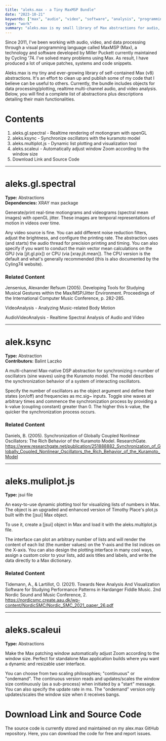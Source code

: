 ```yaml
---
title: "aleks.max - a Tiny MaxMSP Bundle"
date: "2023-10-21"
keywords: ["max", "audio", "video", "software", "analysis", "programming", "jitter", "opengl", "realtime", "mapping", "synchronization", "kuramoto"]
type: "work"
summary: "aleks.max is my small library of Max abstractions for audio, video and data processing. It's an on-going effort to publish some of my Max code that I believe can be useful to others."
---
```


Since 2011, I've been working with audio, video, and data processing through a visual programming language called <MyLink href="https://cycling74.com/">MaxMSP (Max)</MyLink>, a technology and software developed by Miller Puckett currently maintained by Cycling '74. I've solved many problems using Max. As result, I have produced a lot of unique patches, systems and code snippets.

Aleks.max is my tiny and ever-growing library of self-contained Max (v8) abstractions. It's an effort to clean up and publish some of my code that I believe can be useful to others. Currently, the bundle includes objects for data processing/plotting, realtime multi-channel audio, and video analysis. Below, you will find a complete list of abstractions plus descriptions detailing their main functionalities.

# Contents

1. <MyLink href="#aleks.gl.spectral">aleks.gl.spectral</MyLink> - Realtime rendering of motiongram with openGL
2. <MyLink href="#aleks.ksync">aleks.ksync</MyLink> - Synchronize oscillators with the kuramoto model
3. <MyLink href="#aleks.multiplot.js">aleks.multiplot.js</MyLink> - Dynamic list plotting and visualization tool
4. <MyLink href="#aleks.scaleui">aleks.scaleui</MyLink> - Automatically adjust window Zoom according to the window size
5. <MyLink href="#download-link-and-source-code">Download Link and Source Code</MyLink>

---

# aleks.gl.spectral

**Type:** Abstractions <br/>
**Dependencies:** XRAY max package

Generate/print real-time motiongrams and videograms (spectral mean images) with openGL jitter. These images are temporal representations of motion in videos over time.

Any video source is fine. You can add different noise reduction filters, adjust the brightness, and configure the printing rate. The abstraction uses (and starts) the audio thread for precision printing and timing. You can also specify if you want to conduct the main vector mean calculations on the GPU (via [jit.gl.pix]) or CPU (via [xray.jit.mean]). The CPU version is the default and what's generally recommended (this is also documented by the Cyling74 website).

<MyImage src="aleks-spectral.jpg" alt="aleks.gl.spectral object demonstration" caption="Use aleks.gl.spectral for realtime rendering of motiongram with openGL" />

### Related Content

Jensenius, Alexander Refsum (2005). Developing Tools for Studying Musical Gestures within the Max/MSP/Jitter Environment. Proceedings of the International Computer Music Conference, p. 282-285.

<MyLink href="/works/videoanalysis">VideoAnalysis - Analyzing Music-related Body Motion</MyLink>

<MyLink href="/works/audiovideoanalysis">AudioVideoAnalysis - Realtime Spectral Analysis of Audio and Video</MyLink>

---

# alek.ksync

**Type:** Abstraction <br/>
**Contributors:** <MyLink href="https://balintlaczko.com/">Balint Laczko</MyLink>

A multi-channel Max-native DSP abstraction for synchronizing n-number of oscillators (sine waves) using the Kuramoto model. The model describes the synchronization behavior of a system of interacting oscillators.

Specify the number of oscillators as the object argument and define their states (on/off) and frequencies as mc.sig~ inputs. Toggle sine waves at arbitrary times and commence the synchronization process by providing a k-value (coupling constant) greater than 0. The higher this k-value, the quicker the synchronization process occurs.

<MyImage src="aleks-ksync.png" alt="aleks.ksync object demonstration" caption="Use aleks.ksync to couple and synchronize oscillators with the kuramoto model." />

### Related Content

Daniels, B. (2005). Synchronization of Globally Coupled Nonlinear Oscillators: The Rich Behavior of the Kuramoto Model. ResearchGate. https://www.researchgate.net/publication/251888882_Synchronization_of_Globally_Coupled_Nonlinear_Oscillators_the_Rich_Behavior_of_the_Kuramoto_Model

---

# aleks.muliplot.js

**Type:** jsui file

An easy-to-use dynamic plotting tool for visualizing lists of numbers in Max. The object is an upgraded and enhanced version of Timothy Place's plot.js built with the [jsui] Max object.

To use it, create a [jsui] object in Max and load it with the aleks.multiplot.js file.

The interface can plot an arbitrary number of lists and will render the content of each list (the number values) on the Y-axis and the list indices on the X-axis. You can also design the plotting interface in many cool ways, assign a custom color to your lists, add axis titles and labels, and write the data directly to a Max dictionary.

<MyImage src="aleks-multiplot.jpg" alt="aleks.multiplot object demonstration" caption="Use aleks.multiplot for dynamic list plotting and visualization in Max." />

### Related Content

Tidemann, A., & Lartillot, O. (2021). Towards New Analysis And Visualization Software for Studying Performance Patterns in Hardanger Fiddle Music. 2nd Nordic Sound and Music Conference, 2. https://nordicsmc.create.aau.dk/wp-content/NordicSMC/Nordic_SMC_2021_paper_26.pdf

---

# aleks.scaleui

**Type:** Abstractions

Make the Max patching window automatically adjust Zoom according to the window size. Perfect for standalone Max application builds where you want a dynamic and resizable user interface.

You can choose from two scaling philosophies; "continuous" or "ondemand". The continuous version reads and updates/scales the window size continuously (as a sub-process) when initiated by a "start" message. You can also specify the update rate in ms. The "ondemand" version only updates/scales the window size when it receives bangs.

<MyImage src="aleks-scaleui.jpg" alt="aleks.scaleui object demonstration" caption="Use aleks.scaleui to automatically adjust window Zoom according to the window size in Max." />

# Download Link and Source Code

The source code is currently stored and maintained on my <MyLink href="https://github.com/aleksati/aleks.max">alex.max GitHub repository</MyLink>. Here, you can download the code for free and report issues.
